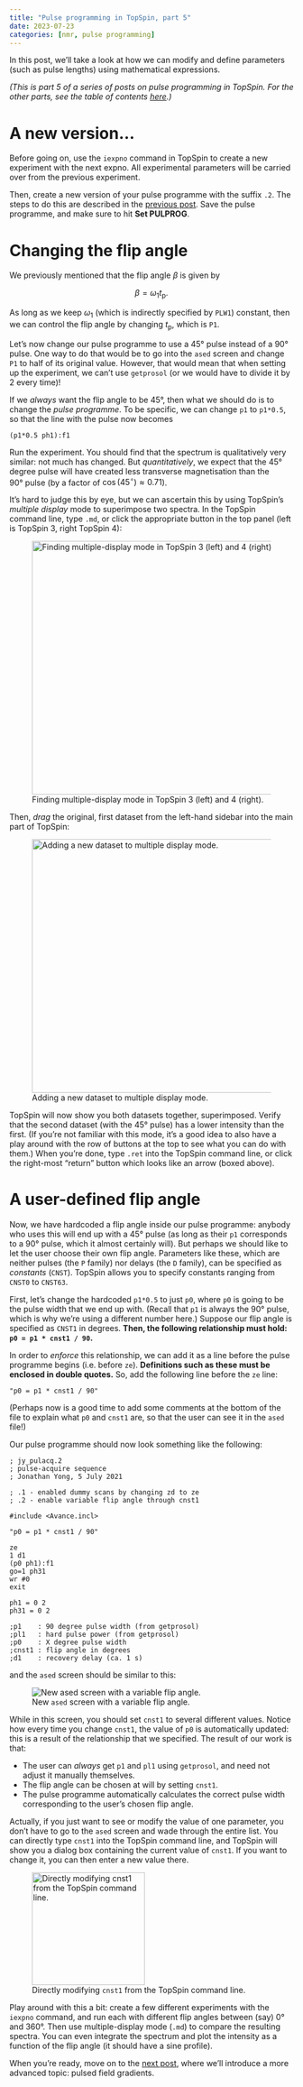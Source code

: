```yaml
---
title: "Pulse programming in TopSpin, part 5"
date: 2023-07-23
categories: [nmr, pulse programming]
---
```


In this post, we'll take a look at how we can modify and define parameters (such as pulse lengths) using mathematical expressions.

*(This is part 5 of a series of posts on pulse programming in TopSpin.
For the other parts, see the table of contents [here](index.qmd).)*


# A new version...

Before going on, use the `iexpno` command in TopSpin to create a new experiment with the next expno.
All experimental parameters will be carried over from the previous experiment.

Then, create a new version of your pulse programme with the suffix `.2`.
The steps to do this are described in the [previous post](part4.qmd).
Save the pulse programme, and make sure to hit **Set PULPROG**.

# Changing the flip angle

We previously mentioned that the flip angle $\beta$ is given by

$$\beta = \omega_1 t_\mathrm{p}.$$

As long as we keep $\omega_1$ (which is indirectly specified by `PLW1`) constant, then we can control the flip angle by changing $t_\mathrm{p}$, which is `P1`.

Let's now change our pulse programme to use a 45° pulse instead of a 90° pulse.
One way to do that would be to go into the `ased` screen and change `P1` to half of its original value.
However, that would mean that when setting up the experiment, we can't use `getprosol` (or we would have to divide it by 2 every time)!

If we *always* want the flip angle to be 45°, then what we should do is to change the *pulse programme*.
To be specific, we can change `p1` to `p1*0.5`, so that the line with the pulse now becomes

```.default
(p1*0.5 ph1):f1
```

Run the experiment.
You should find that the spectrum is qualitatively very similar: not much has changed.
But *quantitatively*, we expect that the 45° degree pulse will have created less transverse magnetisation than the 90° pulse (by a factor of $\cos(45^\circ) \approx 0.71$).

It's hard to judge this by eye, but we can ascertain this by using TopSpin's *multiple display* mode to superimpose two spectra.
In the TopSpin command line, type `.md`, or click the appropriate button in the top panel (left is TopSpin 3, right TopSpin 4):

![Finding multiple-display mode in TopSpin 3 (left) and 4 (right).](img/mult_disp.png){width=450}

Then, *drag* the original, first dataset from the left-hand sidebar into the main part of TopSpin:

![Adding a new dataset to multiple display mode.](img/md_drag.png){width=450}

TopSpin will now show you both datasets together, superimposed.
Verify that the second dataset (with the 45° pulse) has a lower intensity than the first.
(If you're not familiar with this mode, it's a good idea to also have a play around with the row of buttons at the top to see what you can do with them.)
When you're done, type `.ret` into the TopSpin command line, or click the right-most "return" button which looks like an arrow (boxed above).

# A user-defined flip angle

Now, we have hardcoded a flip angle inside our pulse programme: anybody who uses this will end up with a 45° pulse (as long as their `p1` corresponds to a 90° pulse, which it almost certainly will).
But perhaps we should like to let the user choose their own flip angle.
Parameters like these, which are neither pulses (the `P` family) nor delays (the `D` family), can be specified as *constants* (`CNST`).
TopSpin allows you to specify constants ranging from `CNST0` to `CNST63`.

First, let's change the hardcoded `p1*0.5` to just `p0`, where `p0` is going to be the pulse width that we end up with.
(Recall that `p1` is always the 90° pulse, which is why we're using a different number here.)
Suppose our flip angle is specified as `CNST1` in degrees.
**Then, the following relationship must hold: `p0 = p1 * cnst1 / 90`.**

In order to *enforce* this relationship, we can add it as a line before the pulse programme begins (i.e. before `ze`).
**Definitions such as these must be enclosed in double quotes.**
So, add the following line before the `ze` line:

```.default
"p0 = p1 * cnst1 / 90"
```

(Perhaps now is a good time to add some comments at the bottom of the file to explain what `p0` and `cnst1` are, so that the user can see it in the `ased` file!)

Our pulse programme should now look something like the following:

```.default
; jy_pulacq.2
; pulse-acquire sequence
; Jonathan Yong, 5 July 2021

; .1 - enabled dummy scans by changing zd to ze
; .2 - enable variable flip angle through cnst1

#include <Avance.incl>

"p0 = p1 * cnst1 / 90"

ze
1 d1
(p0 ph1):f1
go=1 ph31
wr #0
exit

ph1 = 0 2
ph31 = 0 2

;p1    : 90 degree pulse width (from getprosol)
;pl1   : hard pulse power (from getprosol)
;p0    : X degree pulse width
;cnst1 : flip angle in degrees
;d1    : recovery delay (ca. 1 s)
```

and the `ased` screen should be similar to this:

![New `ased` screen with a variable flip angle.](img/ased_variable_fa.png)

While in this screen, you should set `cnst1` to several different values.
Notice how every time you change `cnst1`, the value of `p0` is automatically updated: this is a result of the relationship that we specified.
The result of our work is that:

 - The user can *always* get `p1` and `pl1` using `getprosol`, and need not adjust it manually themselves.
 - The flip angle can be chosen at will by setting `cnst1`.
 - The pulse programme automatically calculates the correct pulse width corresponding to the user's chosen flip angle.
 
Actually, if you just want to see or modify the value of one parameter, you don't have to go to the `ased` screen and wade through the entire list.
You can directly type `cnst1` into the TopSpin command line, and TopSpin will show you a dialog box containing the current value of `cnst1`.
If you want to change it, you can then enter a new value there.

![Directly modifying `cnst1` from the TopSpin command line.](img/cnst1.png){width=200}

Play around with this a bit: create a few different experiments with the `iexpno` command, and run each with different flip angles between (say) 0° and 360°.
Then use multiple-display mode (`.md`) to compare the resulting spectra.
You can even integrate the spectrum and plot the intensity as a function of the flip angle (it should have a sine profile).

When you're ready, move on to the [next post](part6.qmd), where we'll introduce a more advanced topic: pulsed field gradients.
